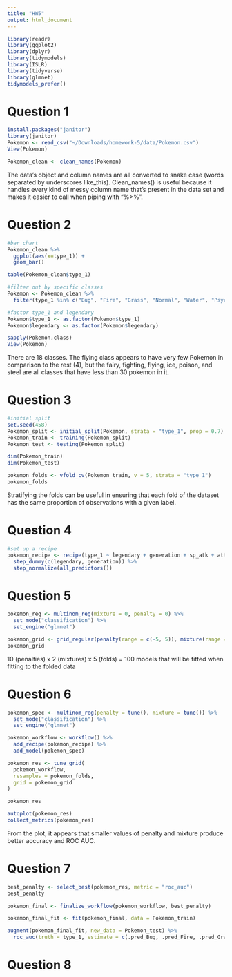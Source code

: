 ```yaml
---
title: "HW5"
output: html_document
---
```

```r
library(readr)
library(ggplot2)
library(dplyr)
library(tidymodels)
library(ISLR)
library(tidyverse)
library(glmnet)
tidymodels_prefer()
```


# Question 1
```r
install.packages("janitor")
library(janitor)
Pokemon <- read_csv("~/Downloads/homework-5/data/Pokemon.csv")
View(Pokemon)

Pokemon_clean <- clean_names(Pokemon)

```

The data's object and column names are all converted to snake case (words separated by underscores like_this). Clean_names() is useful because it handles every kind of messy column name that's present in the data set and makes it easier to call when piping with "%>%".

# Question 2
```r
#bar chart
Pokemon_clean %>%
  ggplot(aes(x=type_1)) +
  geom_bar()

table(Pokemon_clean$type_1)

#filter out by specific classes
Pokemon <- Pokemon_clean %>%
  filter(type_1 %in% c("Bug", "Fire", "Grass", "Normal", "Water", "Psychic"))

#factor type_1 and legendary
Pokemon$type_1 <- as.factor(Pokemon$type_1)
Pokemon$legendary <- as.factor(Pokemon$legendary)

sapply(Pokemon,class)
View(Pokemon)

```
There are 18 classes. The flying class appears to have very few Pokemon in comparison to the rest (4), but the fairy, fighting, flying, ice, poison, and steel are all classes that have less than 30 pokemon in it.  


# Question 3
```r
#initial split
set.seed(458)
Pokemon_split <- initial_split(Pokemon, strata = "type_1", prop = 0.7)
Pokemon_train <- training(Pokemon_split)
Pokemon_test <- testing(Pokemon_split)

dim(Pokemon_train)
dim(Pokemon_test)

pokemon_folds <- vfold_cv(Pokemon_train, v = 5, strata = "type_1")
pokemon_folds
```
Stratifying the folds can be useful in ensuring that each fold of the dataset has the same proportion of observations with a given label.

# Question 4
```r
#set up a recipe
pokemon_recipe <- recipe(type_1 ~ legendary + generation + sp_atk + attack + speed + defense + hp + sp_def, Pokemon_train) %>%
  step_dummy(c(legendary, generation)) %>%
  step_normalize(all_predictors())

```
# Question 5
```r
pokemon_reg <- multinom_reg(mixture = 0, penalty = 0) %>%
  set_mode("classification") %>%
  set_engine("glmnet")

pokemon_grid <- grid_regular(penalty(range = c(-5, 5)), mixture(range = c(0,1)), levels = 10)
pokemon_grid
```
10 (penalties) x 2 (mixtures) x 5 (folds) = 100 models that will be fitted when fitting to the folded data

# Question 6
```r
pokemon_spec <- multinom_reg(penalty = tune(), mixture = tune()) %>%
  set_mode("classification") %>%
  set_engine("glmnet")

pokemon_workflow <- workflow() %>% 
  add_recipe(pokemon_recipe) %>% 
  add_model(pokemon_spec)

pokemon_res <- tune_grid(
  pokemon_workflow,
  resamples = pokemon_folds, 
  grid = pokemon_grid
)

pokemon_res

autoplot(pokemon_res)
collect_metrics(pokemon_res)
```
From the plot, it appears that smaller values of penalty and mixture produce better accuracy and ROC AUC.

# Question 7
```r
best_penalty <- select_best(pokemon_res, metric = "roc_auc")
best_penalty

pokemon_final <- finalize_workflow(pokemon_workflow, best_penalty)

pokemon_final_fit <- fit(pokemon_final, data = Pokemon_train)

augment(pokemon_final_fit, new_data = Pokemon_test) %>%
  roc_auc(truth = type_1, estimate = c(.pred_Bug, .pred_Fire, .pred_Grass, .pred_Normal, .pred_Water, .pred_Psychic))
```

# Question 8
```r

```

